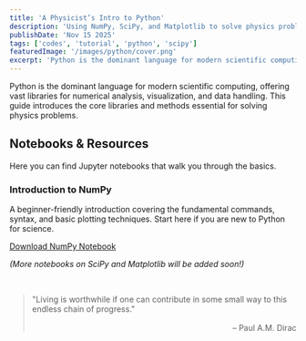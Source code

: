 ```yaml
---
title: 'A Physicist’s Intro to Python'
description: 'Using NumPy, SciPy, and Matplotlib to solve physics problems.'
publishDate: 'Nov 15 2025'
tags: ['codes', 'tutorial', 'python', 'scipy']
featuredImage: '/images/python/cover.png'
excerpt: 'Python is the dominant language for modern scientific computing. This guide introduces the core libraries and methods essential for solving physics problems, focusing on NumPy, SciPy, and Matplotlib.'
---
```


Python is the dominant language for modern scientific computing, offering vast libraries for numerical analysis, visualization, and data handling. This guide introduces the core libraries and methods essential for solving physics problems.

## Notebooks & Resources

Here you can find Jupyter notebooks that walk you through the basics.

### Introduction to NumPy

A beginner-friendly introduction covering the fundamental commands, syntax, and basic plotting techniques. Start here if you are new to Python for science.

[Download NumPy Notebook](/notebooks/python/Numpy.ipynb)

*(More notebooks on SciPy and Matplotlib will be added soon!)*

<br />

<blockquote class="clean-quote">
  "Living is worthwhile if one can contribute in some small way to this endless chain of progress."
  <p style="text-align: right; font-style: normal; margin-top: 1rem;">– Paul A.M. Dirac</p>
</blockquote>